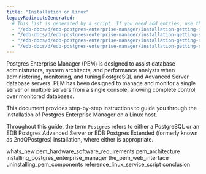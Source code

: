 ```yaml
---
title: "Installation on Linux"
legacyRedirectsGenerated:
  # This list is generated by a script. If you need add entries, use the `legacyRedirects` key.
  - "/edb-docs/d/edb-postgres-enterprise-manager/installation-getting-started/linux-installation-guide/8.0/whats_new.html"
  - "/edb-docs/d/edb-postgres-enterprise-manager/installation-getting-started/linux-installation-guide/8.0/genindex.html"
  - "/edb-docs/d/edb-postgres-enterprise-manager/installation-getting-started/linux-installation-guide/8.0/conclusion.html"
  - "/edb-docs/d/edb-postgres-enterprise-manager/installation-getting-started/linux-installation-guide/8.0/index.html"
---
```


Postgres Enterprise Manager (PEM) is designed to assist database administrators, system architects, and performance analysts when administering, monitoring, and tuning PostgreSQL and Advanced Server database servers. PEM has been designed to manage and monitor a single server or multiple servers from a single console, allowing complete control over monitored databases.

This document provides step-by-step instructions to guide you through the installation of Postgres Enterprise Manager on a Linux host.

Throughout this guide, the term `Postgres` refers to either a PostgreSQL or an EDB Postgres Advanced Server or EDB Postgres Extended (formerly known as 2ndQPostgres) installation, where either is appropriate.

<div class="toctree" maxdepth="5">

whats_new pem_hardware_software_requirements pem_architecture installing_postgres_enterprise_manager the_pem_web_interface uninstalling_pem_components reference_linux_service_script conclusion

</div>
